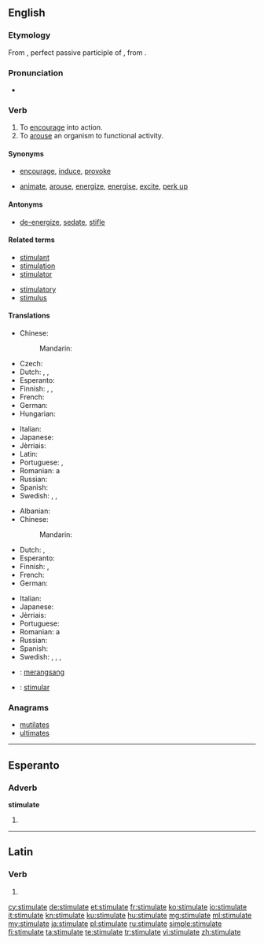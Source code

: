 ==English==

===Etymology===
From {{etyl|la|en}} {{term|stimulatus|stimulātus|lang=la}}, perfect passive participle of {{term|stimulo|stimulō|goad on|lang=la}}, from {{etyl|la|en}} {{term|stimulus||goad|lang=la}}.

===Pronunciation===
* {{audio|En-us-stimulate.ogg|Audio (US)}}

===Verb===
{{en-verb|stimulat|ing}}

# To [[encourage]] into action.
# To [[arouse]] an organism to functional activity.

====Synonyms====
* {{sense|encourage}} [[encourage]], [[induce]], [[provoke]]
* {{sense|arouse}} [[animate]], [[arouse]], [[energize]], [[energise]], [[excite]], [[perk up]]

====Antonyms====
* {{sense|arouse}} [[de-energize]], [[sedate]], [[stifle]]

====Related terms====
{{top2}}
* [[stimulant]]
* [[stimulation]]
* [[stimulator]]
{{mid2}}
* [[stimulatory]]
* [[stimulus]]
{{bottom}}

====Translations====
{{trans-top|to encourage into action}}
* Chinese:
*: Mandarin: {{t|cmn|刺激|tr=cìjī|sc=Hani}}
* Czech: {{t-|cs|podnítit}}
* Dutch: {{t+|nl|stimuleren}}, {{t+|nl|aansporen}}, {{t+|nl|prikkelen}}
* Esperanto: {{t-|eo|stimuli}}
* Finnish: {{t+|fi|stimuloida}}, {{t+|fi|yllyttää}}, {{t+|fi|ärsyttää}}
* French: {{t+|fr|stimuler}}
* German: {{t-|de|stimulieren}}
* Hungarian: {{t+|hu|elősegít}}
{{trans-mid}}
* Italian: {{t-|it|stimulare}}
* Japanese: {{t+|ja|刺激|tr=しげきする, shigeki suru|alt=刺激する}}
* Jèrriais: {{tø|roa-jer|stînmuler}}
* Latin: {{t-|la|commoveo|alt=commoveō}}
* Portuguese: {{t+|pt|estimular}}, {{t+|pt|incentivar}}
* Romanian: a {{t+|ro|stimula}}
* Russian: {{t+|ru|стимулировать|tr=stimulírovatʹ|sc=Cyrl}}
* Spanish: {{t+|es|estimular}}
* Swedish: {{t+|sv|egga}}, {{t+|sv|reta}}, {{t-|sv|sporra}}
{{trans-bottom}}

{{trans-top|to arouse an organism to functional activity}}
* Albanian: {{t-|sq|stimuloj}}
* Chinese:
*: Mandarin: {{t|cmn|刺激|tr=cìjī|sc=Hani}}
* Dutch: {{t+|nl|stimuleren}}, {{t+|nl|prikkelen}}
* Esperanto: {{t-|eo|stimuli}}
* Finnish: {{t+|fi|stimuloida}}, {{t+|fi|kiihottaa}}
* French: {{t+|fr|stimuler}}
* German: {{t-|de|stimulieren}}
{{trans-mid}}
* Italian: {{t-|it|stimulare}}
* Japanese: {{t+|ja|刺激|tr=しげきする, shigeki suru|alt=刺激する}}
* Jèrriais: {{tø|roa-jer|stînmuler}}
* Portuguese: {{t+|pt|estimular}}
* Romanian: a {{t+|ro|stimula}}
* Russian: {{t+|ru|стимулировать|tr=stimulírovatʹ|sc=Cyrl}}
* Spanish: {{t+|es|estimular}}
* Swedish: {{t-|sv|ge näring åt}}, {{t+|sv|pigga upp}}, {{t+|sv|stimulera}}, {{t+|sv|väcka}}
{{trans-bottom}}

{{checktrans-top}}
* {{ttbc|id}}: [[rangsang|merangsang]]
* {{ttbc|ia}}: [[stimular]]
{{trans-bottom}}

===Anagrams===
* [[mutilates#English|mutilates]]
* [[ultimates#English|ultimates]]

----

==Esperanto==

===Adverb===
'''stimulate'''

# {{eo-form of|stimul|ate}}

----

==Latin==

===Verb===
{{la-verb-form|stimulāte}}

# {{conjugation of|stimulo|stimulō|1|p|pres|act|imp|lang=la}}

[[cy:stimulate]]
[[de:stimulate]]
[[et:stimulate]]
[[fr:stimulate]]
[[ko:stimulate]]
[[io:stimulate]]
[[it:stimulate]]
[[kn:stimulate]]
[[ku:stimulate]]
[[hu:stimulate]]
[[mg:stimulate]]
[[ml:stimulate]]
[[my:stimulate]]
[[ja:stimulate]]
[[pl:stimulate]]
[[ru:stimulate]]
[[simple:stimulate]]
[[fi:stimulate]]
[[ta:stimulate]]
[[te:stimulate]]
[[tr:stimulate]]
[[vi:stimulate]]
[[zh:stimulate]]